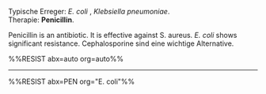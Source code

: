 Typische Erreger: *E. coli* , *Klebsiella pneumoniae*.  
Therapie: **Penicillin**.

Penicillin is an antibiotic. It is effective against S. aureus.
*E. coli* shows significant resistance. Cephalosporine sind eine wichtige Alternative.

%%RESIST abx=auto org=auto%%

---

%%RESIST abx=PEN org="E. coli"%%
